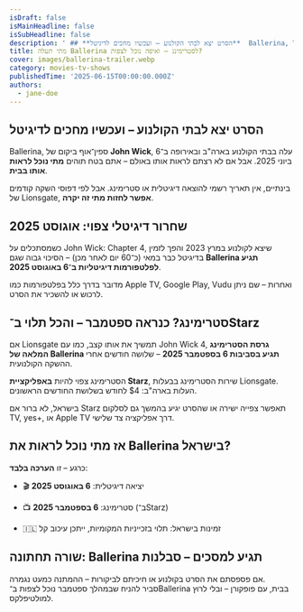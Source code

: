 ```yaml
---
isDraft: false
isMainHeadline: false
isSubHeadline: false
description: ' ## **הסרט יצא לבתי הקולנוע – ועכשיו מחכים לדיגיטל**  Ballerina, ספין־אוף ביקום של **John Wick**, עלה בבתי הקולנוע בארה"ב ובאירופה ב־6 ביוני'
title: מתי תעלה Ballerina לסטרימינג – ואיפה נוכל לצפות?
cover: images/ballerina-trailer.webp
category: movies-tv-shows
publishedTime: '2025-06-15T00:00:00.000Z'
authors:
  - jane-doe
---
```


## **הסרט יצא לבתי הקולנוע – ועכשיו מחכים לדיגיטל**

Ballerina, ספין־אוף ביקום של **John Wick**, עלה בבתי הקולנוע בארה"ב ובאירופה ב־6 ביוני 2025. 
אבל אם לא רצתם לראות אותו באולם – אתם בטח תוהים **מתי נוכל לראות אותו בבית**.

בינתיים, אין תאריך רשמי להוצאה דיגיטלית או סטרימינג. אבל לפי דפוסי השקה קודמים של Lionsgate, **אפשר לחזות מתי זה יקרה**.

## **שחרור דיגיטלי צפוי: אוגוסט 2025**

כשמסתכלים על John Wick: Chapter 4, שיצא לקולנוע במרץ 2023 והפך לזמין בדיגיטל כבר במאי (כ־60 יום לאחר מכן) – הסיכוי גבוה שגם **Ballerina תגיע לפלטפורמות דיגיטליות ב־6 באוגוסט 2025**.

מדובר בדרך כלל בפלטפורמות כמו Apple TV, Google Play, Vudu ואחרות – שם ניתן לרכוש או להשכיר את הסרט.

## **סטרימינג? כנראה ספטמבר – והכל תלוי ב־Starz**

אם Lionsgate תמשיך את אותו קצב, כמו עם John Wick 4, **גרסת הסטרימינג המלאה של Ballerina תגיע בסביבות 6 בספטמבר 2025** – שלושה חודשים אחרי ההשקה הקולנועית.

הסטרימינג צפוי להיות **באפליקציית Starz**, שירות הסטרימינג בבעלות Lionsgate.  
העלות בארה"ב: $4 לחודש בשלושת החודשים הראשונים.

בישראל, לא ברור אם Starz תאפשר צפייה ישירה או שהסרט יגיע בהמשך גם לסלקום TV, yes+, או Apple TV דרך אפליקציה צד שלישי.

## **אז מתי נוכל לראות את Ballerina בישראל?**

כרגע – זו **הערכה בלבד**:

- 🎬 יציאה דיגיטלית: **6 באוגוסט 2025**
    
- 📺 סטרימינג: **6 בספטמבר 2025** (ב־Starz)
    
- 🇮🇱 זמינות בישראל: תלוי בזכייניות המקומיות, ייתכן עיכוב קל
    

## **שורה תחתונה: Ballerina תגיע למסכים – סבלנות**

אם פספסתם את הסרט בקולנוע או חיכיתם לביקורות – ההמתנה כמעט נגמרה.  
סביר להניח שבמהלך ספטמבר נוכל לצפות ב־Ballerina בבית, עם פופקורן – ובלי לרוץ למולטיפלקס.
